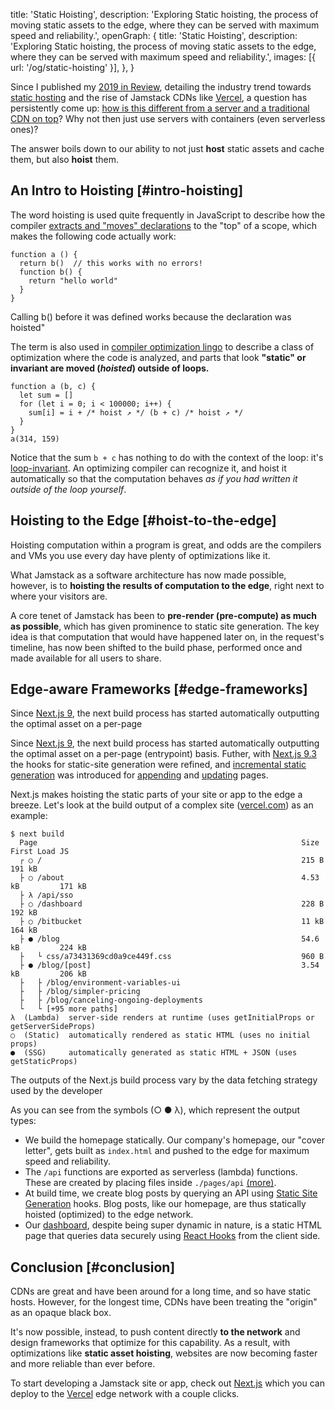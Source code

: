   title: 'Static Hoisting',
  description: 'Exploring Static hoisting, the process of moving static assets to the edge, where they can be served with maximum speed and reliability.',
  openGraph: {
    title: 'Static Hoisting',
    description: 'Exploring Static hoisting, the process of moving static assets to the edge, where they can be served with maximum speed and reliability.',
    images: [{ url: '/og/static-hoisting' }],
  },
}

Since I published my [2019 in Review](/2020/2019-in-review), detailing the industry trend towards [static hosting](/2020/2019-in-review#static-is-the-new-dynamic) and the rise of Jamstack CDNs like [Vercel](/2020/vercel), a question has persistently come up: [how is this different from a server and a traditional CDN on top](https://twitter.com/mjackson/status/1234544556948877312)? Why not then just use servers with containers (even serverless ones)?

The answer boils down to our ability to not just **host** static assets and cache them, but also **hoist** them.

## An Intro to Hoisting [#intro-hoisting]

The word hoisting is used quite frequently in JavaScript to describe how the compiler [extracts and "moves" declarations](https://developer.mozilla.org/en-US/docs/Glossary/Hoisting) to the "top" of a scope, which makes the following code actually work:

```
function a () {
  return b()  // this works with no errors!
  function b() {
    return "hello world"
  }
}
```

<Caption>Calling b() before it was defined works because the declaration was hoisted"</Caption>

The term is also used in [compiler optimization lingo](https://compileroptimizations.com/category/hoisting.htm) to describe a class of optimization where the code is analyzed, and parts that look **"static" or invariant are moved (_hoisted_) outside of loops.**

```
function a (b, c) {
  let sum = []
  for (let i = 0; i < 100000; i++) {
    sum[i] = i + /* hoist ↗ */ (b + c) /* hoist ↗ */
  }
}
a(314, 159)
```

Notice that the sum `b + c` has nothing to do with the context of the loop: it's [loop-invariant](https://en.wikipedia.org/wiki/Loop-invariant_code_motion). An optimizing compiler can recognize it, and hoist it automatically so that the computation behaves _as if you had written it outside of the loop yourself_.

## Hoisting to the Edge [#hoist-to-the-edge]

Hoisting computation within a program is great, and odds are the compilers and VMs you use every day have plenty of optimizations like it.

What Jamstack as a software architecture has now made possible, however, is to **hoisting the results of computation to the edge**, right next to where your visitors are.

A core tenet of Jamstack has been to **pre-render (pre-compute) as much as possible**, which has given prominence to static site generation. The key idea is that computation that would have happened later on, in the request's timeline, has now been shifted to the build phase, performed once and made available for all users to share.

<Diagram />

## Edge-aware Frameworks [#edge-frameworks]

Since [Next.js 9](https://nextjs.org/blog/next-9#automatic-static-optimization), the next build process has started automatically outputting the optimal asset on a per-page

Since [Next.js 9](https://nextjs.org/blog/next-9#automatic-static-optimization), the next build process has started automatically outputting the optimal asset on a per-page (entrypoint) basis. Futher, with [Next.js 9.3](https://nextjs.org/blog/next-9-3#next-gen-static-site-generation-ssg-support) the hooks for static-site generation were refined, and [incremental static generation](https://static-tweet.now.sh/) was introduced for [appending](https://static-tweet.now.sh/#incremental-static-generation) and [updating](https://nextjs.org/blog/next-9-5#stable-incremental-static-regeneration) pages.

Next.js makes hoisting the static parts of your site or app to the edge a breeze. Let's look at the build output of a complex site ([vercel.com](https://vercel.com)) as an example:

```
$ next build
  Page                                                           Size     First Load JS
  ┌ ○ /                                                          215 B           191 kB
  ├ ○ /about                                                     4.53 kB         171 kB
  ├ λ /api/sso
  ├ ○ /dashboard                                                 228 B           192 kB
  ├ ○ /bitbucket                                                 11 kB           164 kB
  ├ ● /blog                                                      54.6 kB         224 kB
  ├   └ css/a73431369cd0a9ce449f.css                             960 B
  ├ ● /blog/[post]                                               3.54 kB         206 kB
  ├   ├ /blog/environment-variables-ui
  ├   ├ /blog/simpler-pricing
  ├   ├ /blog/canceling-ongoing-deployments
  └   └ [+95 more paths]
λ  (Lambda)  server-side renders at runtime (uses getInitialProps or getServerSideProps)
○  (Static)  automatically rendered as static HTML (uses no initial props)
●  (SSG)     automatically generated as static HTML + JSON (uses getStaticProps)
```

<Caption>The outputs of the Next.js build process vary by the data fetching strategy used by the developer</Caption>

As you can see from the symbols (○ ● λ), which represent the output types:

- We build the homepage statically. Our company's homepage, our "cover letter", gets built as `index.html` and pushed to the edge for maximum speed and reliability.
- The `/api` functions are exported as serverless (lambda) functions. These are created by placing files inside `./pages/api` [(more)](https://nextjs.org/docs/api-routes/introduction).
- At build time, we create blog posts by querying an API using [Static Site Generation](https://nextjs.org/blog/next-9-3#next-gen-static-site-generation-ssg-support) hooks. Blog posts, like our homepage, are thus statically hoisted (optimized) to the edge network.
- Our [dashboard](https://vercel.com/dashboard), despite being super dynamic in nature, is a static HTML page that queries data securely using [React Hooks](https://swr.now.sh) from the client side.

## Conclusion [#conclusion]

CDNs are great and have been around for a long time, and so have static hosts. However, for the longest time, CDNs have been treating the "origin" as an opaque black box.

It's now possible, instead, to push content directly **to the network** and design frameworks that optimize for this capability. As a result, with optimizations like **static asset hoisting**, websites are now becoming faster and more reliable than ever before.

To start developing a Jamstack site or app, check out [Next.js](https://nextjs.org) which you can deploy to the [Vercel](https://vercel.com) edge network with a couple clicks.
